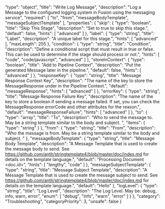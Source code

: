   "type": "object",
  "title": "Write Log Message",
  "description": "Log a Message to the configured logging system in Fusion using the messaging service",
  "required": [
    "to",
    "from",
    "messageBodyTemplate",
    "messageSubjectTemplate"
  ],
  "properties": {
    "skip": {
      "type": "boolean",
      "title": "Skip This Stage",
      "description": "Set to true to skip this stage.",
      "default": false,
      "hints": [
        "advanced"
      ]
    },
    "label": {
      "type": "string",
      "title": "Label",
      "description": "A unique label for this stage.",
      "hints": [
        "advanced"
      ],
      "maxLength": 255
    },
    "condition": {
      "type": "string",
      "title": "Condition",
      "description": "Define a conditional script that must result in true or false. This can be used to determine if the stage should process or not.",
      "hints": [
        "code",
        "code/javascript",
        "advanced"
      ]
    },
    "storeInContext": {
      "type": "boolean",
      "title": "Add to Pipeline Context",
      "description": "Put the generated Message later in the pipeline.",
      "default": false,
      "hints": [
        "advanced"
      ]
    },
    "responseKey": {
      "type": "string",
      "title": "Message Response Context Key",
      "description": "The name of the key to store the MessageResponse under in the Pipeline Context.",
      "default": "messageResponse",
      "hints": [
        "advanced"
      ]
    },
    "errorKey": {
      "type": "string",
      "title": "Message Response Failure Key",
      "description": "The name of the key to store a boolean if sending a message failed.  If set, you can check the MessageResponse errorCode and other attributes for the reason.",
      "default": "messageResponseFailure",
      "hints": [
        "advanced"
      ]
    },
    "to": {
      "type": "array",
      "title": "To",
      "description": "Who to send the message to.  May be a string template similar to the body and subject. ",
      "items": {
        "type": "string"
      }
    },
    "from": {
      "type": "string",
      "title": "From",
      "description": "Who the message is from.  May be a string template similar to the body and subject. "
    },
    "messageBodyTemplate": {
      "type": "string",
      "title": "Message Body Template",
      "description": "A Message Template that is used to create the message body to send.  See https://github.com/antlr/stringtemplate4/blob/master/doc/index.md for details on the template language.",
      "default": "Processing Document <doc.id>",
      "hints": [
        "lengthy",
        "code"
      ]
    },
    "messageSubjectTemplate": {
      "type": "string",
      "title": "Message Subject Template",
      "description": "A Message Template that is used to create the message subject to send.  See https://github.com/antlr/stringtemplate4/blob/master/doc/index.md for details on the template language.",
      "default": "Hello"
    },
    "logLevel": {
      "type": "string",
      "title": "Log Level",
      "description": "The Log Level.  May be: debug, info, warn, error",
      "enum": [
        "debug",
        "info",
        "warn",
        "error"
      ]
    }
  },
  "category": "Troubleshooting",
  "categoryPriority": 3,
  "unsafe": false
}
